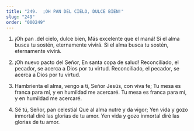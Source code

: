 ```yaml
---
title: "249.  ¡OH PAN DEL CIELO, DULCE BIEN!"
slug: "249"
order: "000249"
---
```


1. ¡Oh pan .del cielo, dulce bien, Más excelente que el maná!
Si el alma busca tu sostén, eternamente vivirá. Si el alma busca tu sostén, eternamente vivirá.

2. ¡Oh nuevo pacto del Señor, En santa copa de salud!
Reconciliado, el pecador, se acerca a Dios por tu virtud.
Reconciliado, el pecador, se acerca a Dios por tu virtud.

3. Hambrienta el alma, vengo a ti, Señor Jesús, con viva fe;
Tu mesa es franca para mí, y en humildad me acercaré.
Tu mesa es franca para mí, y en humildad me acercaré.

4. Sé tú, Señor, pan celestial Que al alma nutre y da vigor;
Yen vida y gozo inmortal diré las glorias de tu amor.
Yen vida y gozo inmortal diré las glorias de tu amor.

